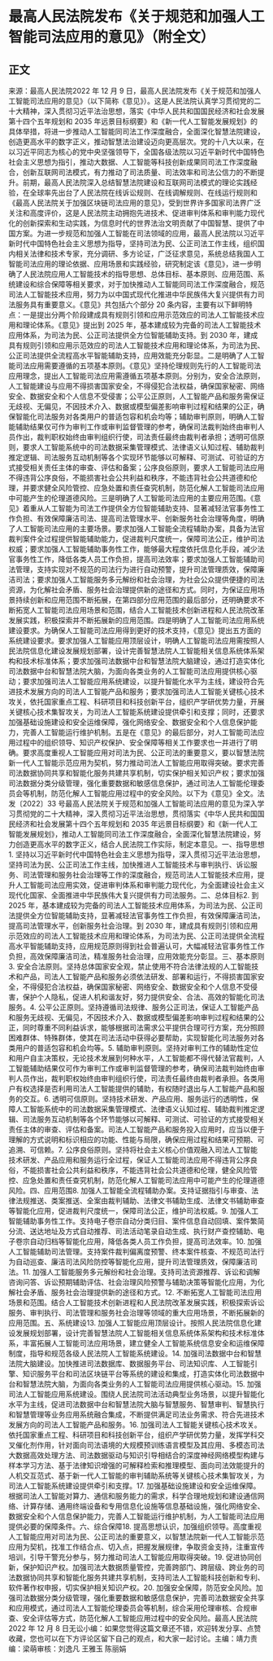 # 最高人民法院发布《关于规范和加强人工智能司法应用的意见》（附全文）
## 正文
来源：最高人民法院2022 年 12 月 9 日，最高人民法院发布《关于规范和加强人工智能司法应用的意见》（以下简称《意见》）。这是人民法院认真学习贯彻党的二十大精神，深入贯彻习近平法治思想，落实《中华人民共和国国民经济和社会发展第十四个五年规划和 2035 年远景目标纲要》和《新一代人工智能发展规划》的具体举措，将进一步推动人工智能同司法工作深度融合，全面深化智慧法院建设，创造更高水平的数字正义，推动智慧法治建设迈向更高层次。党的十八大以来，在以习近平同志为核心的党中央坚强领导下，全国各级法院以习近平新时代中国特色社会主义思想为指引，推动大数据、人工智能等科技创新成果同司法工作深度融合，创新互联网司法模式，有力推动了司法质量、司法效率和司法公信力的不断提升。前期，最高人民法院深入总结智慧法院建设和互联网司法模式的理论实践经验，在全球率先出台了人民法院在线诉讼规则、在线调解规则、在线运行规则和《最高人民法院关于加强区块链司法应用的意见》，受到世界许多国家司法界广泛关注和高度评价，这是人民法院主动拥抱先进技术、促进审判体系和审判能力现代化的创新探索和生动实践，为信息时代的世界法治文明贡献了中国智慧、提供了中国方案。为进一步规范和加强人工智能在司法领域的应用，最高人民法院以习近平新时代中国特色社会主义思想为指导，坚持司法为民、公正司法工作主线，组织国内相关法律和技术专家，充分调研、多方论证，广泛征求意见，系统总结我国人工智能司法应用的理论依据、应用场景和实践经验，研究制定该《意见》，进一步明确了人民法院应用人工智能技术的指导思想、总体目标、基本原则、应用范围、系统建设和综合保障等相关要求，对于加快推动人工智能同司法工作深度融合，规范司法人工智能技术应用，努力为以中国式现代化推进中华民族伟大复兴提供有力司法服务具有重要意义。《意见》共包括六个部分 20 条内容，主要有以下鲜明特点：一是提出分两个阶段建成具有规则引领和应用示范效应的司法人工智能技术应用和理论体系。《意见》提出到 2025 年，基本建成较为完备的司法人工智能技术应用体系，为司法为民、公正司法提供全方位智能辅助支持。到 2030 年，建成具有规则引领和应用示范效应的司法人工智能技术应用和理论体系，为司法为民、公正司法提供全流程高水平智能辅助支持，应用效能充分彰显。二是明确了人工智能司法应用需要遵循的五项基本原则。《意见》坚持伦理规则先行的人工智能司法应用理念，提出人工智能司法应用需遵循五项基本原则。分别为，安全合法原则，人工智能建设与应用不得损害国家安全，不得侵犯合法权益，确保国家秘密、网络安全、数据安全和个人信息不受侵害；公平公正原则，人工智能产品和服务需保证无歧视、无偏见，不因技术介入、数据或模型偏差影响审判过程和结果的公正，确保智能化司法服务对各类用户的普适包容和机会均等；辅助审判原则，明确人工智能辅助结果仅可作为审判工作或审判监督管理的参考，确保司法裁判始终由审判人员作出，裁判职权始终由审判组织行使，司法责任最终由裁判者承担；透明可信原则，要求人工智能系统中的司法数据采集管理模式、法律语义认知过程、辅助裁判推定逻辑、司法服务互动机制等各个实现环节能够以可解释、可测试、可验证的方式接受相关责任主体的审查、评估和备案；公序良俗原则，要求人工智能司法应用不得违背公序良俗，不能损害社会公共利益和秩序，不能违背社会公共道德和伦理，并要求健全风险管控、应急处置和责任查究机制，防范化解人工智能司法应用中可能产生的伦理道德风险。三是明确了人工智能司法应用的主要应用范围。《意见》着重从人工智能为司法工作提供全方位智能辅助支持、显著减轻法官事务性工作负担、有效保障廉洁司法、提高司法管理水平、创新服务社会治理等角度，明确了人工智能司法应用的主要场景。要求加强人工智能全流程辅助办案，具备为法官裁判案件全过程提供智能辅助能力，促进裁判尺度统一，保障司法公正，维护司法权威；要求加强人工智能辅助事务性工作，能够最大程度依托信息化手段，减少法官事务性工作，降低各类人员工作负担，提高司法效率；要求加强人工智能辅助司法管理，支持实现对不规范的司法行为进行自动预警，提升司法管理质效，保障廉洁司法；要求加强人工智能服务多元解纷和社会治理，为社会公众提供便捷的司法资源，为化解社会矛盾、服务社会治理提供新的途径和方式。同时，为保证应用场景持续创新和应用范围不断拓展，在第四部分应用范围的最后部分，还明确要求不断拓宽人工智能司法应用场景和范围，结合人工智能技术创新进程和人民法院改革发展实践，积极探索并不断拓展新的应用范围。四是明确了人工智能司法应用系统建设要求。为确保人工智能司法应用得到更好的技术支持，《意见》提出五方面的系统建设要求。要求加强人工智能应用顶层设计，明确人工智能司法应用需按照人民法院信息化建设发展规划部署，设计完善智慧法院人工智能相关信息系统体系架构和技术标准体系；要求加强司法数据中台和智慧法院大脑建设，通过打造实体化司法数据中台和智慧法院大脑，为面向各类业务的人工智能司法应用提供核心驱动；要求加强司法人工智能应用系统建设，以提升智能化水平为主线，建设符合先进技术发展方向的司法人工智能产品和服务；要求加强司法人工智能关键核心技术攻关，依托国家重点工程、科研项目和科技创新平台，组织产学研优势力量，开展关键核心技术集智攻关，为司法人工智能系统建设提供牵引和支撑；同时，还要求加强基础设施建设和安全运维保障，强化网络安全、数据安全和个人信息保护能力，完善人工智能运行维护机制。五是在《意见》的最后部分，对人工智能司法应用过程中的组织领导、知识产权保护、安全保障等相关工作要求也一并进行了明确。要求高度重视人工智能应用对司法为民、公正司法的重要意义，要以智慧法院新一代人工智能示范应用为契机，努力推动司法人工智能应用取得突破。要求完善司法数据协同共享和智能化服务共建共享机制，切实保护相关知识产权；要求加强司法数据分类分级管理，强化重要数据和敏感信息保护，通过司法人工智能伦理委员会等机制，防范化解人工智能应用过程中的安全风险。以下为《意见》全文。法发〔2022〕33 号最高人民法院关于规范和加强人工智能司法应用的意见为深入学习贯彻党的二十大精神，深入贯彻习近平法治思想，贯彻落实《中华人民共和国国民经济和社会发展第十四个五年规划和 2035 年远景目标纲要》和《新一代人工智能发展规划》，推动人工智能同司法工作深度融合，全面深化智慧法院建设，努力创造更高水平的数字正义，结合人民法院工作实际，制定本意见。一、指导思想1. 坚持以习近平新时代中国特色社会主义思想为指导，深入贯彻习近平法治思想，坚持司法为民、公正司法工作主线，加快推进人工智能技术与审判执行、诉讼服务、司法管理和服务社会治理等工作的深度融合，规范司法人工智能技术应用，提升人工智能司法应用实效，促进审判体系和审判能力现代化，为全面建设社会主义现代化国家、全面推进中华民族伟大复兴提供有力司法服务。二、总体目标2. 到 2025 年，基本建成较为完备的司法人工智能技术应用体系，为司法为民、公正司法提供全方位智能辅助支持，显著减轻法官事务性工作负担，有效保障廉洁司法，提高司法管理水平，创新服务社会治理。到 2030 年，建成具有规则引领和应用示范效应的司法人工智能技术应用和理论体系，为司法为民、公正司法提供全流程高水平智能辅助支持，应用规范原则得到社会普遍认可，大幅减轻法官事务性工作负担，高效保障廉洁司法，精准服务社会治理，应用效能充分彰显。三、基本原则3. 安全合法原则。坚持总体国家安全观，禁止使用不符合法律法规的人工智能技术和产品，司法人工智能产品和服务必须依法研发、部署和运行，不得损害国家安全，不得侵犯合法权益，确保国家秘密、网络安全、数据安全和个人信息不受侵害，保护个人隐私，促进人机和谐友好，努力提供安全、合法、高效的智能化司法服务。4. 公平公正原则。坚持遵循司法规律、服务公正司法，保证人工智能产品和服务无歧视、无偏见，不因技术介入、数据或模型偏差影响审判过程和结果的公正，同时尊重不同利益诉求，能够根据司法需求公平提供合理可行方案，充分照顾困难群体、特殊群体，使其在司法活动中获得必要帮助，实现智能化司法服务对各类用户的普适包容和机会均等。5. 辅助审判原则。坚持对审判工作的辅助性定位和用户自主决策权，无论技术发展到何种水平，人工智能都不得代替法官裁判，人工智能辅助结果仅可作为审判工作或审判监督管理的参考，确保司法裁判始终由审判人员作出，裁判职权始终由审判组织行使，司法责任最终由裁判者承担。各类用户有权选择是否利用司法人工智能提供的辅助，有权随时退出与人工智能产品和服务的交互。6. 透明可信原则。坚持技术研发、产品应用、服务运行的透明性，保障人工智能系统中的司法数据采集管理模式、法律语义认知过程、辅助裁判推定逻辑、司法服务互动机制等各个环节能够以可解释、可测试、可验证的方式接受相关责任主体的审查、评估和备案。司法人工智能产品和服务投入应用时，应当以便于理解的方式说明和标识相应的功能、性能与局限，确保应用过程和结果可预期、可追溯、可信赖。7. 公序良俗原则。坚持将社会主义核心价值观融入司法人工智能技术研发、产品应用和服务运行全过程，保证人工智能司法应用不得违背公序良俗，不能损害社会公共利益和秩序，不能违背社会公共道德和伦理，健全风险管控、应急处置和责任查究机制，防范化解人工智能司法应用中可能产生的伦理道德风险。四、应用范围8. 加强人工智能全流程辅助办案。支持证据指引与审查、法律法规推送、类案推送、全案由裁判辅助、法律文书辅助生成、法律文书辅助审查等智能化应用，促进裁判尺度统一，保障司法公正，维护司法权威。9. 加强人工智能辅助事务性工作。支持电子卷宗自动分类归目、案件信息自动回填、案件繁简分流、送达地址及方式自动推荐、司法活动笔录自动生成、执行财产查控辅助、电子卷宗自动归档等智能化应用，降低各类人员工作负担，提高司法效率。10. 加强人工智能辅助司法管理。支持案件裁判偏离度预警、终本案件核查、不规范司法行为自动巡查、廉洁司法风险防控等智能化应用，提升司法管理质效，保障廉洁司法。11. 加强人工智能服务多元解纷和社会治理。支持司法资源推荐、诉讼和调解咨询问答、诉讼预期辅助评估、社会治理风险预警与辅助决策等智能化应用，为化解社会矛盾、服务社会治理提供新的途径和方式。12. 不断拓宽人工智能司法应用场景和范围。结合人工智能技术创新进程和人民法院改革发展实践，积极探索诉讼服务、审判执行、司法管理和服务社会治理等领域的重大应用场景，不断拓展新的应用范围。五、系统建设13. 加强人工智能应用顶层设计。按照人民法院信息化建设发展规划部署，设计完善智慧法院人工智能相关信息系统体系架构和技术标准体系，丰富拓展人工智能司法应用场景，建立健全人工智能系统信息安全和运维保障制度，指导和规范各级人民法院人工智能系统建设。14. 加强司法数据中台和智慧法院大脑建设。加快推进司法数据库、数据服务平台、司法知识库、人工智能引擎、知识服务平台和司法区块链平台等系统的建设和集成，打造实体化司法数据中台和智慧法院大脑，为面向各类业务的人工智能司法应用提供核心驱动。15. 加强司法人工智能应用系统建设。围绕人民法院司法活动典型业务场景，以提升智能化水平为主线，促进司法数据中台和智慧法院大脑与智慧服务、智慧审判、智慧执行和智慧管理等业务应用系统融合集成，不断提供满足司法业务需求、符合先进技术发展方向的司法人工智能产品和服务。16. 加强司法人工智能关键核心技术攻关。依托国家重点工程、科研项目和科技创新平台，组织产学研优势力量，发挥学科交叉催化剂作用，针对面向司法语境的大规模预训练语言模型及其应用、多模态司法大数据高效处理方法、司法数据驱动与知识引导相结合的深度神经网络模型构建与样本学习方法、基于法律知识增强的可解释检索和推理模型、面向司法效能提升的人机交互范式、基于新一代人工智能的审判辅助系统等关键核心技术集智攻关，为司法人工智能系统建设提供牵引和支撑。17. 加强基础设施建设和安全运维保障。根据司法人工智能对算力、通信和服务能力的需求，科学合理地规划和建设通信网络、计算存储、通用终端设备和专用信息化设施等信息基础设施，强化网络安全、数据安全和个人信息保护能力，完善人工智能运行维护机制，为人工智能司法应用提供必要的保障条件。六、综合保障18. 提高思想认识，加强组织领导。高度重视人工智能应用对司法为民、公正司法的重要意义，以智慧法院新一代人工智能示范应用为契机，找准工作结合点、切入点，把握发展规律，争取资金支持，注重宣传培训，引导干警充分参与，努力推动司法人工智能应用取得突破。19. 促进协同创新，保护知识产权。加强司法大数据质量管控，完善跨部门、跨层级、跨业务的司法数据协同共享和智能化服务共建共享机制，支持司法人工智能科技创新和专利、软件著作权申报，切实保护相关知识产权。20. 加强安全保障，防范安全风险。加强司法数据分类分级管理，强化重要数据和敏感信息保护，完善司法数据安全共享和应用模式，通过司法人工智能伦理委员会等机制，综合采用伦理审核、合规审查、安全评估等方式，防范化解人工智能应用过程中的安全风险。最高人民法院2022 年 12 月 8 日无讼小编：如果您觉得这篇文章还不错，欢迎转发分享、点赞收藏，您也可以在下方评论区留下自己的观点，和大家一起讨论。主编：靖力责编：梁萌审核：刘逸凡 王雅玉 陈丽娟